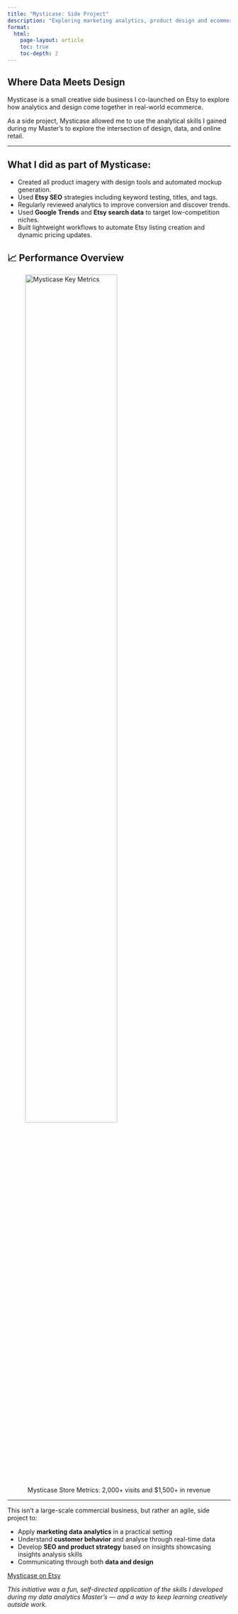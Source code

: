 ```yaml
---
title: "Mysticase: Side Project"
description: "Exploring marketing analytics, product design and ecommerce experimentation through a side business on Etsy."
format:
  html:
    page-layout: article
    toc: true
    toc-depth: 2
---
```


## Where Data Meets Design

Mysticase is a small creative side business I co-launched on Etsy to explore how analytics and design come together in real-world ecommerce.

As a side project, Mysticase allowed me to use the analytical skills I gained during my Master's to explore the intersection of design, data, and online retail.

---

## What I did as part of Mysticase:

- Created all product imagery with design tools and automated mockup generation.  
- Used **Etsy SEO** strategies including keyword testing, titles, and tags.  
- Regularly reviewed analytics to improve conversion and discover trends.  
- Used **Google Trends** and **Etsy search data** to target low-competition niches.
- Built lightweight workflows to automate Etsy listing creation and dynamic pricing updates.

## 📈 Performance Overview

<figure>
  <img src="files/mysticase_kpi_overview.png" alt="Mysticase Key Metrics" width="70%">
  <figcaption style="text-align:center;">
    Mysticase Store Metrics: 2,000+ visits and $1,500+ in revenue
  </figcaption>
</figure>

---

This isn’t a large-scale commercial business, but rather an agile, side project to:

- Apply **marketing data analytics** in a practical setting  
- Understand **customer behavior** and analyse through real-time data  
- Develop **SEO and product strategy** based on insights showcasing insights analysis skills 
- Communicating through both **data and design**

[Mysticase on Etsy](https://www.etsy.com/shop/Mysticase)

*This initiative was a fun, self-directed application of the skills I developed during my data analytics Master's — and a way to keep learning creatively outside work.*